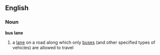 ==English==

===Noun===
'''bus lane'''
# a [[lane]] on a road along which only [[bus]]es (and other specified types of vehicles) are allowed to travel